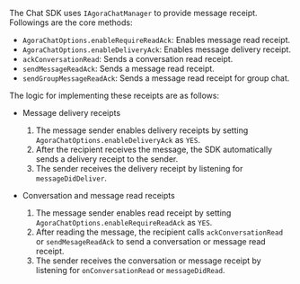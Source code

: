 <PlatformWrapper platform="ios">

The Chat SDK uses `IAgoraChatManager` to provide message receipt. Followings are the core methods:

- `AgoraChatOptions.enableRequireReadAck`: Enables message read receipt.
- `AgoraChatOptions.enableDeliveryAck`: Enables message delivery receipt.
- `ackConversationRead`: Sends a conversation read receipt.
- `sendMessageReadAck`: Sends a message read receipt.
- `sendGroupMessageReadAck`: Sends a message read receipt for group chat.

The logic for implementing these receipts are as follows:

- Message delivery receipts

  1. The message sender enables delivery receipts by setting `AgoraChatOptions.enableDeliveryAck` as `YES`.
  2. After the recipient receives the message, the SDK automatically sends a delivery receipt to the sender.
  3. The sender receives the delivery receipt by listening for `messageDidDeliver`.

- Conversation and message read receipts

  1. The message sender enables read receipt by setting `AgoraChatOptions.enableRequireReadAck` as `YES`.
  2. After reading the message, the recipient calls `ackConversationRead` or `sendMesageReadAck` to send a conversation or message read receipt.
  3. The sender receives the conversation or message receipt by listening for `onConversationRead` or `messageDidRead`.
  
</PlatformWrapper>